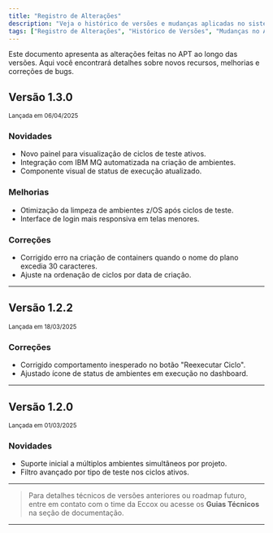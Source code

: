 ```yaml
---
title: "Registro de Alterações"
description: "Veja o histórico de versões e mudanças aplicadas no sistema APT."
tags: ["Registro de Alterações", "Histórico de Versões", "Mudanças no APT"]
---
```




Este documento apresenta as alterações feitas no APT ao longo das versões. Aqui você encontrará detalhes sobre novos recursos, melhorias e correções de bugs.



## <span className="inline-flex items-center gap-2"><Package size={20} /> Versão 1.3.0</span>  
<small className="text-muted-foreground">Lançada em 06/04/2025</small>

### <span className="inline-flex items-center gap-2"><Sparkles size={16} /> Novidades</span>

- Novo painel para visualização de ciclos de teste ativos.
- Integração com IBM MQ automatizada na criação de ambientes.
- Componente visual de status de execução atualizado.

### <span className="inline-flex items-center gap-2"><Wrench size={16} /> Melhorias</span>

- Otimização da limpeza de ambientes z/OS após ciclos de teste.
- Interface de login mais responsiva em telas menores.

### <span className="inline-flex items-center gap-2"><Bug size={16} /> Correções</span>

- Corrigido erro na criação de containers quando o nome do plano excedia 30 caracteres.
- Ajuste na ordenação de ciclos por data de criação.

---

## <span className="inline-flex items-center gap-2"><Package size={20} /> Versão 1.2.2</span>  
<small className="text-muted-foreground">Lançada em 18/03/2025</small>

### <span className="inline-flex items-center gap-2"><Bug size={16} /> Correções</span>

- Corrigido comportamento inesperado no botão "Reexecutar Ciclo".
- Ajustado ícone de status de ambientes em execução no dashboard.

---

## <span className="inline-flex items-center gap-2"><Package size={20} /> Versão 1.2.0</span>  
<small className="text-muted-foreground">Lançada em 01/03/2025</small>

### <span className="inline-flex items-center gap-2"><Sparkles size={16} /> Novidades</span>

- Suporte inicial a múltiplos ambientes simultâneos por projeto.
- Filtro avançado por tipo de teste nos ciclos ativos.

---

> Para detalhes técnicos de versões anteriores ou roadmap futuro, entre em contato com o time da Eccox ou acesse os **Guias Técnicos** na seção de documentação.

---

